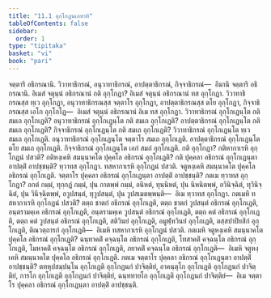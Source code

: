 ```yaml
---
title: "11.1 อุกฺโกฏนเภทาทิ"
tableOfContents: false
sidebar:
  order: 1
type: "tipitaka"
basket: "vi"
book: "pari"
---
```



<DynamicBreadcrumb />

<Division number="340" book="pari">

<Paragraph number="1699" book="pari">
จตฺตาริ อธิกรณานิ. วิวาทาธิกรณํ, อนุวาทาธิกรณํ, อาปตฺตาธิกรณํ, กิจฺจาธิกรณํ—  อิมานิ จตฺตาริ อธิกรณานิ.
</Paragraph>

<Paragraph number="1700" book="pari">
อิเมสํ จตุนฺนํ อธิกรณานํ กติ อุกฺโกฏา? อิเมสํ จตุนฺนํ อธิกรณานํ ทส อุกฺโกฏา. วิวาทาธิกรณสฺส ทฺเว อุกฺโกฏา, อนุวาทาธิกรณสฺส จตฺตาโร อุกฺโกฏา, อาปตฺตาธิกรณสฺส ตโย อุกฺโกฏา, กิจฺจาธิกรณสฺส เอโก อุกฺโกโฏ—  อิเมสํ จตุนฺนํ อธิกรณานํ อิเม ทส อุกฺโกฏา.
</Paragraph>

<Paragraph number="1701" book="pari">
วิวาทาธิกรณํ อุกฺโกเฏนฺโต กติ สมเถ อุกฺโกเฏติ? อนุวาทาธิกรณํ อุกฺโกเฏนฺโต กติ สมเถ อุกฺโกเฏติ? อาปตฺตาธิกรณํ อุกฺโกเฏนฺโต กติ สมเถ อุกฺโกเฏติ? กิจฺจาธิกรณํ อุกฺโกเฏนฺโต กติ สมเถ อุกฺโกเฏติ?
</Paragraph>

<Paragraph number="1702" book="pari">
วิวาทาธิกรณํ อุกฺโกเฏนฺโต ทฺเว สมเถ อุกฺโกเฏติ. อนุวาทาธิกรณํ อุกฺโกเฏนฺโต จตฺตาโร สมเถ อุกฺโกเฏติ. อาปตฺตาธิกรณํ อุกฺโกเฏนฺโต ตโย สมเถ อุกฺโกเฏติ. กิจฺจาธิกรณํ อุกฺโกเฏนฺโต เอกํ สมถํ อุกฺโกเฏติ.
</Paragraph>

</Division>
<Division number="341" book="pari">

<Paragraph number="1703" book="pari">
กติ อุกฺโกฏา? กติหากาเรหิ อุกฺโกฏนํ ปสวติ? กติหงฺเคหิ สมนฺนาคโต ปุคฺคโล อธิกรณํ อุกฺโกเฏติ? กติ ปุคฺคลา อธิกรณํ อุกฺโกเฏนฺตา อาปตฺติํ อาปชฺชนฺติ?
</Paragraph>

<Paragraph number="1704" book="pari">
ทฺวาทส อุกฺโกฏา. ทสหากาเรหิ อุกฺโกฏนํ ปสวติ. จตูหงฺเคหิ สมนฺนาคโต ปุคฺคโล อธิกรณํ อุกฺโกเฏติ. จตฺตาโร ปุคฺคลา อธิกรณํ อุกฺโกเฏนฺตา อาปตฺติํ อาปชฺชนฺติ?
</Paragraph>

<Paragraph number="1705" book="pari">
กตเม ทฺวาทส อุกฺโกฏา? อกตํ กมฺมํ, ทุกฺกฏํ กมฺมํ, ปุน กาตพฺพํ กมฺมํ, อนิหตํ, ทุนฺนิหตํ, ปุน นิหนิตพฺพํ, อวินิจฺฉิตํ, ทุวินิจฺฉิตํ, ปุน วินิจฺฉิตพฺพํ, อวูปสนฺตํ, ทุวูปสนฺตํ, ปุน วูปสเมตพฺพนฺติ—  อิเม ทฺวาทส อุกฺโกฏา.
</Paragraph>

<Paragraph number="1706" book="pari">
กตเมหิ ทสหากาเรหิ อุกฺโกฏนํ ปสวติ? ตตฺถ ชาตกํ อธิกรณํ อุกฺโกเฏติ, ตตฺถ ชาตกํ วูปสนฺตํ อธิกรณํ อุกฺโกเฏติ, อนฺตรามคฺเค อธิกรณํ อุกฺโกเฏติ, อนฺตรามคฺเค วูปสนฺตํ อธิกรณํ อุกฺโกเฏติ, ตตฺถ คตํ อธิกรณํ อุกฺโกเฏติ, ตตฺถ คตํ วูปสนฺตํ อธิกรณํ อุกฺโกเฏติ, สติวินยํ อุกฺโกเฏติ, อมูฬฺหวินยํ อุกฺโกเฏติ, ตสฺสปาปิยสิกํ อุกฺโกเฏติ, ติณวตฺถารกํ อุกฺโกเฏติ—  อิเมหิ ทสหากาเรหิ อุกฺโกฏนํ ปสวติ.
</Paragraph>

<Paragraph number="1707" book="pari">
กตเมหิ จตูหงฺเคหิ สมนฺนาคโต ปุคฺคโล อธิกรณํ อุกฺโกเฏติ? ฉนฺทาคติํ คจฺฉนฺโต อธิกรณํ อุกฺโกเฏติ, โทสาคติํ คจฺฉนฺโต อธิกรณํ อุกฺโกเฏติ, โมหาคติํ คจฺฉนฺโต อธิกรณํ อุกฺโกเฏติ, ภยาคติํ คจฺฉนฺโต อธิกรณํ อุกฺโกเฏติ—  อิเมหิ จตูหงฺเคหิ สมนฺนาคโต ปุคฺคโล อธิกรณํ อุกฺโกเฏติ.
</Paragraph>

<Paragraph number="1708" book="pari">
กตเม จตฺตาโร ปุคฺคลา อธิกรณํ อุกฺโกเฏนฺตา อาปตฺติํ อาปชฺชนฺติ? ตทหุปสมฺปนฺโน อุกฺโกเฏติ อุกฺโกฏนกํ ปาจิตฺติยํ, อาคนฺตุโก อุกฺโกเฏติ อุกฺโกฏนกํ ปาจิตฺติยํ, การโก อุกฺโกเฏติ อุกฺโกฏนกํ ปาจิตฺติยํ, ฉนฺททายโก อุกฺโกเฏติ อุกฺโกฏนกํ ปาจิตฺติยํ—  อิเม จตฺตาโร ปุคฺคลา อธิกรณํ อุกฺโกเฏนฺตา อาปตฺติํ อาปชฺชนฺติ.
</Paragraph>
</Division>